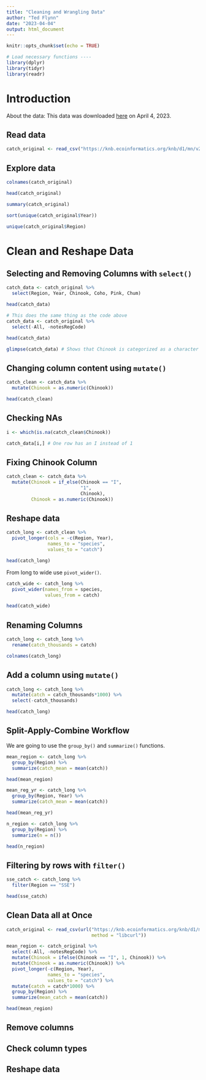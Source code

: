 ```yaml
---
title: "Cleaning and Wrangling Data"
author: "Ted Flynn"
date: "2023-04-04"
output: html_document
---
```


```r
knitr::opts_chunk$set(echo = TRUE)
```

```r
# Load necessary functions ----
library(dplyr)
library(tidyr)
library(readr)
```

# Introduction
About the data: This data was downloaded [here](https://knb.ecoinformatics.org/view/df35b.304.2) on April 4, 2023. 

## Read data
```r
catch_original <- read_csv("https://knb.ecoinformatics.org/knb/d1/mn/v2/object/df35b.302.1")
```

## Explore data
```r
colnames(catch_original)

head(catch_original)

summary(catch_original)

sort(unique(catch_original$Year))

unique(catch_original$Region)
```

# Clean and Reshape Data

## Selecting and Removing Columns with `select()`


```r

catch_data <- catch_original %>% 
  select(Region, Year, Chinook, Coho, Pink, Chum)

head(catch_data)

# This does the same thing as the code above
catch_data <- catch_original %>% 
  select(-All, -notesRegCode)

head(catch_data)

```

```r
glimpse(catch_data) # Shows that Chinook is categorized as a character var

```

## Changing column content using `mutate()`
```r
catch_clean <- catch_data %>% 
  mutate(Chinook = as.numeric(Chinook))

head(catch_clean)
```

## Checking NAs

```r

i <- which(is.na(catch_clean$Chinook))

catch_data[i,] # One row has an I instead of 1

```

## Fixing Chinook Column 
```r
catch_clean <- catch_data %>% 
  mutate(Chinook = if_else(Chinook == "I", 
                           "1",
                           Chinook),
         Chinook = as.numeric(Chinook))
```

## Reshape data

```r

catch_long <- catch_clean %>% 
  pivot_longer(cols = -c(Region, Year),
               names_to = "species",
               values_to = "catch")

head(catch_long)

```

From long to wide use `pivot_wider()`.

```r
catch_wide <- catch_long %>% 
  pivot_wider(names_from = species,
              values_from = catch)

head(catch_wide)

```

## Renaming Columns
```r
catch_long <- catch_long %>% 
  rename(catch_thousands = catch)

colnames(catch_long)
```

## Add a column using `mutate()`

```r

catch_long <- catch_long %>% 
  mutate(catch = catch_thousands*1000) %>% 
  select(-catch_thousands)

head(catch_long)

```

## Split-Apply-Combine Workflow
We are going to use the `group_by()` and `summarize()` functions.

```r
mean_region <- catch_long %>% 
  group_by(Region) %>% 
  summarize(catch_mean = mean(catch))

head(mean_region)

mean_reg_yr <- catch_long %>% 
  group_by(Region, Year) %>% 
  summarize(catch_mean = mean(catch))

head(mean_reg_yr)

n_region <- catch_long %>% 
  group_by(Region) %>% 
  summarize(n = n())

head(n_region)
```

## Filtering by rows with `filter()`

```r

sse_catch <- catch_long %>% 
  filter(Region == "SSE")

head(sse_catch)
```

## Clean Data all at Once

```r
catch_original <- read_csv(url("https://knb.ecoinformatics.org/knb/d1/mn/v2/object/df35b.302.1", 
                               method = "libcurl"))

mean_region <- catch_original %>%
  select(-All, -notesRegCode) %>% 
  mutate(Chinook = ifelse(Chinook == "I", 1, Chinook)) %>% 
  mutate(Chinook = as.numeric(Chinook)) %>% 
  pivot_longer(-c(Region, Year), 
               names_to = "species", 
               values_to = "catch") %>%
  mutate(catch = catch*1000) %>% 
  group_by(Region) %>% 
  summarize(mean_catch = mean(catch))

head(mean_region)
```


## Remove columns


## Check column types
## Reshape data
